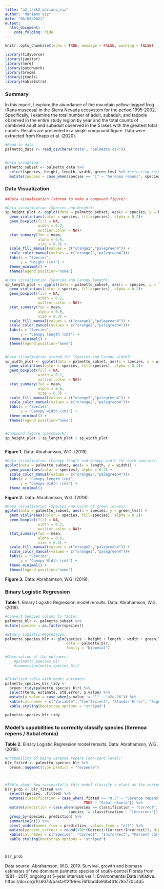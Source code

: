 ```yaml
---
title: "a2_task2_mariano_viz"
author: "Mariano Viz"
date: "06/02/2021"
output: 
  html_document:
    code_folding: hide
---
```


```r
knitr::opts_chunk$set(echo = TRUE, message = FALSE, warning = FALSE)

library(tidyverse)
library(janitor)
library(here)
library(patchwork)
library(broom)
library(jtools)
library(kableExtra)

```

### Summary
In this report, I explore the abundance of the mountain yellow-legged frog (Rana muscosa) in the Sierra Nevada ecosystem for the period 1995-2002. Specifically, I examine the total number of adult, subadult, and tadpole observed in the entire study region by year and the total counts of combined adult and subadult observed in the 5 lakes with the greatest total counts. Results are presented in a single compound figure. Data were extracted from Knapp et al. (2020).



```r
#Read in data
palmetto_data <- read_csv(here("data", "palmetto.csv"))
  

```



```r
#Data wrangling:
palmetto_subset <- palmetto_data %>% 
  select(species, height, length, width, green_lvs) %>% #selecting relevant columns
  mutate(species = case_when(species == "1" ~ "Serenoa repens", species == "2" ~ "Sabal etonia")) #renaming species
```


### Data Visualization

```r

##Data visualization (stored to make a compound figure): 

#Data visualization (Species and Height):
sp_height_plot <- ggplot(data = palmetto_subset, aes(x = species, y = height)) +
  geom_violin(aes(color = species, fill=species), alpha = 0.2)+
  geom_boxplot(fill = NA, 
               width = 0.2, 
               outlier.color = NA)+
  stat_summary(fun = mean,
               alpha = 0.6,
               size = 0.3) +
  scale_fill_manual(values = c("orange2","palegreen4")) +
  scale_color_manual(values = c("orange2","palegreen4"))+
  labs(x = "Species",
       y = "Height (cm)") +
  theme_minimal() +
  theme(legend.position="none")

#Data visualization (Species and Canopy length):
sp_length_plot <- ggplot(data = palmetto_subset, aes(x = species, y = length)) +
  geom_violin(aes(color = species, fill=species), alpha = 0.2)+
  geom_boxplot(fill = NA, 
               width = 0.2, 
               outlier.color = NA)+
  stat_summary(fun = mean,
               alpha = 0.6,
               size = 0.3) +
  scale_fill_manual(values = c("orange2","palegreen4")) +
  scale_color_manual(values = c("orange2","palegreen4"))+
  labs(x = "Species",
       y = "Canopy length (cm)") +
  theme_minimal() +
  theme(legend.position="none")
  

#Data visualization stored for (Species and Canopy width):
sp_width_plot <- ggplot(data = palmetto_subset, aes(x = species, y = width)) +
  geom_violin(aes(color = species, fill=species), alpha = 0.2)+
  geom_boxplot(fill = NA, 
               width = 0.2, 
               outlier.color = NA)+
  stat_summary(fun = mean,
               alpha = 0.6,
               size = 0.3) +
  scale_fill_manual(values = c("orange2","palegreen4")) +
  scale_color_manual(values = c("orange2","palegreen4"))+
  labs(x = "Species",
       y = "Canopy width (cm)") +
  theme_minimal() +
  theme(legend.position="none")


#Compound figure (patchwork):
sp_height_plot | sp_length_plot | sp_width_plot 
  

```

**Figure 1.** Data: Abrahamson, W.G. (2019).



```r
#Data visualization (Canopy length and Canopy width for both species):
ggplot(data = palmetto_subset, aes(x = length, y = width)) +
  geom_point(aes(color = species), alpha = 0.2) +
  scale_color_manual(values = c("orange2","palegreen4"))+
  labs(x = "Canopy length (cm)",
       y = "Canopy width (cm)") +
  theme_minimal() 
```

**Figure 2.** Data: Abrahamson, W.G. (2019).


```r
#Data visualization (Species and Count of green leaves):
ggplot(data = palmetto_subset, aes(x = species, y = green_lvs)) +
  geom_violin(aes(color = species, fill=species), alpha = 0.2)+
  geom_boxplot(fill = NA, 
               width = 0.2, 
               outlier.color = NA)+
  stat_summary(fun = mean,
               alpha = 0.6,
               size = 0.3) +
  scale_fill_manual(values = c("orange2","palegreen4")) +
  scale_color_manual(values = c("orange2","palegreen4"))+
  labs(x = "Species",
       y = "Canopy Width (cm)") +
  theme_minimal() +
  theme(legend.position="none")

```

**Figure 3.** Data: Abrahamson, W.G. (2019).




### Binary Logistic Regression


**Table 1.** Binary Logistic Regression model rersults. Data: Abrahamson, W.G. (2019).
```r
#Convert Species column to factor:
palmetto_blr <- palmetto_subset %>% 
mutate(species = as.factor(species))

#Binary Logistic Regression:
palmetto_species_blr <- glm(species ~ height + length + width + green_lvs, 
                            data = palmetto_blr,
                            family = "binomial")

#Observation of the outcomes:
    #palmetto_species_blr 
    #summary(palmetto_species_blr)


#Finalized table with model outcomes:
palmetto_species_blr_tidy <-
  broom::tidy(palmetto_species_blr) %>% 
  select(term, estimate, std.error, p.value) %>%
  mutate(p.value = case_when(p.value != "1" ~ "<2e-16")) %>% 
  kable(col.names = c("Variable", "Coefficient", "Standar Error", "Significance (p.value)")) %>% 
  kable_styling(bootstrap_options = "striped")

palmetto_species_blr_tidy


```




### Model's capabilities to correctly classify species (Serenoa repens / Sabal etonia)

**Table 2.** Binary Logistic Regression model rersults. Data: Abrahamson, W.G. (2019).
```r
#Probability of being Serenoa repens (non-zero level):
blr_fitted <- palmetto_species_blr %>% 
  broom::augment(type.predict = "response")



#Table about how successfully this model classify a plant as the correct species: 
blr_prob <- blr_fitted %>% 
  select(species, .fitted) %>% 
  mutate(classification = case_when(.fitted >= "0.5" ~ "Serenoa repens", 
                                    TRUE ~ "Sabal etonia")) %>%
  mutate(prediction = case_when(species == classification ~ "Correct",
                             species != classification ~ "Incorrect")) %>%
  group_by(species, prediction) %>% 
  summarise(n()) %>% 
  pivot_wider(names_from = prediction, values_from = "n()") %>% 
  mutate(percent_correct = round(100*(Correct/(Correct+Incorrect)), digits=2)) %>% 
  kable(col.names = c("Species", "Correct", "Incrorrect", "Percent correctly classified")) %>% 
  kable_styling(bootstrap_options = "striped")



blr_prob

```








Data source: Abrahamson, W.G. 2019. Survival, growth and biomass estimates of two dominant palmetto species of south-central Florida from 1981 - 2017, ongoing at 5-year intervals ver 1. Environmental Data Initiative. https://doi.org/10.6073/pasta/f2f96ec76fbbd4b9db431c79a770c4d5